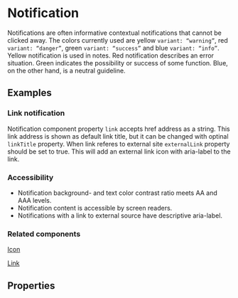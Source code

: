 
<Meta title="Components/Notification" />

# Notification

Notifications are often informative contextual notifications that cannot be clicked away. The colors currently used are yellow `variant: “warning”`, red `variant: “danger”`, green `variant: “success”` and blue `variant: “info”`. Yellow notification is used in notes. Red notification describes an error situation. Green indicates the possibility or success of some function. Blue, on the other hand, is a neutral guideline.

## Examples

<Canvas of={NotificationStories.AllVariants}></Canvas>

### Link notification

Notification component property `link` accepts href address as a string. This link address is shown as default link title, but it can be changed with optinal `linkTitle` property. When link referes to external site `externalLink` property should be set to true. This will add an external link icon with aria-label to the link.

<Canvas of={NotificationStories.LinkNotification}></Canvas>

### Accessibility

- Notification background- and text color contrast ratio meets AA and AAA levels.
- Notification content is accessible by screen readers.
- Notifications with a link to external source have descriptive aria-label.

### Related components

[Icon](/docs/components-icon--icon)

[Link](/docs/components-link--link)

## Properties

<ArgTypes of={NotificationComponent} />
